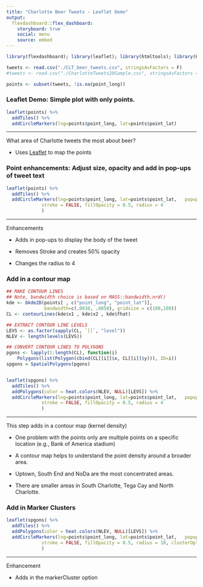```yaml
---
title: "Charlotte Beer Tweets - Leaflet Demo"
output: 
  flexdashboard::flex_dashboard:
    storyboard: true
    social: menu
    source: embed
---
```


```r
library(flexdashboard); library(leaflet); library(htmltools); library(KernSmooth); library(sp)

tweets <- read.csv("./CLT_beer_tweets.csv", stringsAsFactors = F)
#tweets <- read.csv("./CharlotteTweets20Sample.csv", stringsAsFactors = F)

points <- subset(tweets, !is.na(point_long))
```

### Leaflet Demo: Simple plot with only points.

```r
leaflet(points) %>%
  addTiles() %>%
  addCircleMarkers(lng=points$point_long, lat=points$point_lat)

```

***

What area of Charlotte tweets the most about beer?

- Uses [Leaflet](https://rstudio.github.io/leaflet/) to map the points


### Point enhancements: Adjust size, opacity and add in pop-ups of tweet text

```r
leaflet(points) %>%
  addTiles() %>%
  addCircleMarkers(lng=points$point_long, lat=points$point_lat,   popup = points$body, #color = pal(points$generator),
             stroke = FALSE, fillOpacity = 0.5, radius = 4
             )

```

***

Enhancements

- Adds in pop-ups to display the body of the tweet

- Removes Stroke and creates 50% opacity

- Changes the radius to 4



### Add in a contour map

```r

## MAKE CONTOUR LINES
## Note, bandwidth choice is based on MASS::bandwidth.nrd()
kde <- bkde2D(points[ , c("point_long", "point_lat")],
              bandwidth=c(.0038, .0058), gridsize = c(100,100))
CL <- contourLines(kde$x1 , kde$x2 , kde$fhat)

## EXTRACT CONTOUR LINE LEVELS
LEVS <- as.factor(sapply(CL, `[[`, "level"))
NLEV <- length(levels(LEVS))

## CONVERT CONTOUR LINES TO POLYGONS
pgons <- lapply(1:length(CL), function(i)
    Polygons(list(Polygon(cbind(CL[[i]]$x, CL[[i]]$y))), ID=i))
spgons = SpatialPolygons(pgons)


leaflet(spgons) %>%
  addTiles() %>%
  addPolygons(color = heat.colors(NLEV, NULL)[LEVS]) %>%
  addCircleMarkers(lng=points$point_long, lat=points$point_lat,   popup = points$body, #color = pal(points$generator),
             stroke = FALSE, fillOpacity = 0.5, radius = 4
             )
```

***

This step adds in a contour map (kernel density)

- One problem with the points only are multiple points on a specific location (e.g., Bank of America stadium)

- A contour map helps to understand the point density around a broader area.

- Uptown, South End and NoDa are the most concentrated areas.

- There are smaller areas in South Charlotte, Tega Cay and North Charlotte.



### Add in Marker Clusters

```r

leaflet(spgons) %>%
  addTiles() %>%
  addPolygons(color = heat.colors(NLEV, NULL)[LEVS]) %>%
  addCircleMarkers(lng=points$point_long, lat=points$point_lat,   popup = points$body, #color = pal(points$generator),
             stroke = FALSE, fillOpacity = 0.5, radius = 10, clusterOptions = markerClusterOptions()
             )
```

***

Enhancement

- Adds in the markerCluster option



